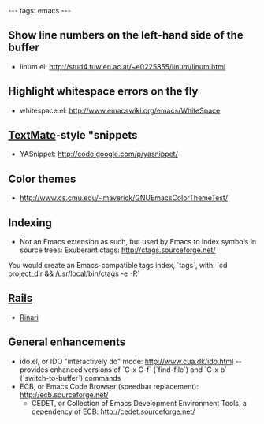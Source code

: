 ---
tags: emacs
---
== Show line numbers on the left-hand side of the buffer ==

* linum.el: http://stud4.tuwien.ac.at/~e0225855/linum/linum.html

== Highlight whitespace errors on the fly ==

* whitespace.el: http://www.emacswiki.org/emacs/WhiteSpace

== [[TextMate]]-style "snippets ==

* YASnippet: http://code.google.com/p/yasnippet/

== Color themes ==

* http://www.cs.cmu.edu/~maverick/GNUEmacsColorThemeTest/

== Indexing ==

* Not an Emacs extension as such, but used by Emacs to index symbols in source trees: Exuberant ctags: http://ctags.sourceforge.net/

You would create an Emacs-compatible tags index, `tags`, with: `cd project_dir && /usr/local/bin/ctags -e -R`

== [[Rails]] ==

* [[Rinari]]

== General enhancements ==

* ido.el, or IDO "interactively do" mode: http://www.cua.dk/ido.html -- provides enhanced versions of `C-x C-f` (`find-file`) and `C-x b` (`switch-to-buffer`) commands
* ECB, or Emacs Code Browser (speedbar replacement): http://ecb.sourceforge.net/
** CEDET, or Collection of Emacs Development Environment Tools, a dependency of ECB: http://cedet.sourceforge.net/
